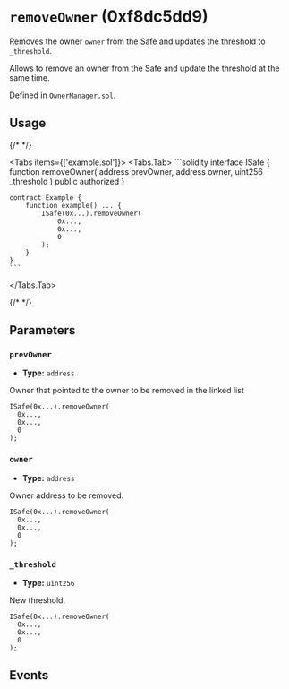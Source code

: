 

<LegacyCallout />

# `removeOwner` (0xf8dc5dd9)



Removes the owner `owner` from the Safe and updates the threshold to `_threshold`.

Allows to remove an owner from the Safe and update the threshold at the same time.
<OnlySafeTxCallout />




Defined in [`OwnerManager.sol`](https://github.com/safe-global/safe-smart-account/tree/v1.3.0/contracts/base/OwnerManager.sol#L70).


## Usage

{/* <!-- vale off --> */}

<Tabs items={['example.sol']}>
  <Tabs.Tab>
    ```solidity
    interface ISafe {
        function removeOwner(
            address prevOwner,
            address owner,
            uint256 _threshold
        ) public authorized
    }

    contract Example {
        function example() ... {
            ISafe(0x...).removeOwner(
                0x...,
                0x...,
                0
            );
        }
    }
    ```
  </Tabs.Tab>
</Tabs>

{/* <!-- vale on --> */}



## Parameters

### `prevOwner`

  - **Type:** `address`

  Owner that pointed to the owner to be removed in the linked list

  ```solidity focus=2
  ISafe(0x...).removeOwner(
    0x...,
    0x...,
    0
  );
  ```


### `owner`

  - **Type:** `address`

  Owner address to be removed.

  ```solidity focus=3
  ISafe(0x...).removeOwner(
    0x...,
    0x...,
    0
  );
  ```


### `_threshold`

  - **Type:** `uint256`

  New threshold.

  ```solidity focus=4
  ISafe(0x...).removeOwner(
    0x...,
    0x...,
    0
  );
  ```




## Events

<RemovedOwner />

